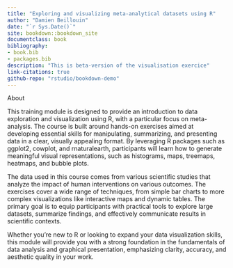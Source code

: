 ```yaml
---
title: "Exploring and visualizing meta-analytical datasets using R"
author: "Damien Beillouin"
date: "`r Sys.Date()`"
site: bookdown::bookdown_site
documentclass: book
bibliography:
- book.bib
- packages.bib
description: "This is beta-version of the visualisation exercice"
link-citations: true
github-repo: "rstudio/bookdown-demo"
---
```


About

This training module is designed to provide an introduction to data exploration and visualization using R, with a particular focus on meta-analysis. The course is built around hands-on exercises aimed at developing essential skills for manipulating, summarizing, and presenting data in a clear, visually appealing format. By leveraging R packages such as ggplot2, cowplot, and rnaturalearth, participants will learn how to generate meaningful visual representations, such as histograms, maps, treemaps, heatmaps, and bubble plots.

The data used in this course comes from various scientific studies that analyze the impact of human interventions on various outcomes. The exercises cover a wide range of techniques, from simple bar charts to more complex visualizations like interactive maps and dynamic tables. The primary goal is to equip participants with practical tools to explore large datasets, summarize findings, and effectively communicate results in scientific contexts.

Whether you're new to R or looking to expand your data visualization skills, this module will provide you with a strong foundation in the fundamentals of data analysis and graphical presentation, emphasizing clarity, accuracy, and aesthetic quality in your work.

